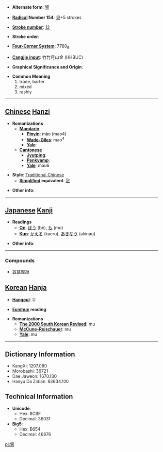 * '''Alternate form''': [[贸]]

* '''[[Wiktionary:Chinese radical index| Radical]] Number 154''': [[Wiktionary:Chinese radical index 貝|貝]]+5 strokes

* '''[[Wiktionary:Chinese total strokes index|Stroke number]]''': [[Wiktionary:Chinese total strokes index 12|12]]

* '''Stroke order''': 

* '''[[Wiktionary:Chinese four corner index|Four-Corner System]]''': 7780<sub>6</sub>

* '''[[Wiktionary:Chinese Cangjie index|Cangjie input]]''': 竹竹月山金 (HHBUC)

* '''Graphical Significance and Origin''': 

* '''Common Meaning'''
*#trade, barter
*# mixed
*# rashly


----

== [[Chinese]] [[Hanzi]] ==

* '''Romanizations'''
** '''[[Mandarin]]'''
*** '''[[Pinyin]]''': mào (mao4)
*** '''[[Wade-Giles]]''': mao<sup>4</sup>
*** '''[[Yale]]''': 
** '''[[Cantonese]]'''
*** '''[[Jyutping]]''':
*** '''[[Penkyamp]]''': 
*** '''[[Yale]]''': mau6

* '''Style''': [[Traditional Chinese]] 
** '''[[Simplified Chinese|Simplified]] equivalent''': [[贸]]

* '''Other info''': 

----

== [[Japanese]] [[Kanji]] ==

* '''Readings'''
** '''[[On]]''': [[ぼう]] (bō), [[も]] (mo)
** '''[[Kun]]''': [[かえる]] (kaeru), [[あきなう]] (akinau)

* '''Other info''':  

----
===Compounds===
*[[貿易摩擦]]

== [[Korean]] [[Hanja]] ==

* '''[[Hangeul]]''': 무

* '''[[Eumhun]] reading''': 

* '''Romanizations'''
** '''[[The 2000 South Korean Revised Romanization|The 2000 South Korean Revised]]''': mu
** '''[[McCune-Reischauer]]''': mu
** '''[[Yale]]''': mu

----

== Dictionary Information ==

* KangXi: 1207.080
* Morobashi: 36721
* Dae Jaweon: 1670.130
* Hanyu Da Zidian: 63634.100

== Technical Information ==

* '''Unicode''':
** Hex: 8CBF
** Decimal: 36031
* '''Big5''':
** Hex: B654
** Decimal: 46676

[[pl:貿]]
